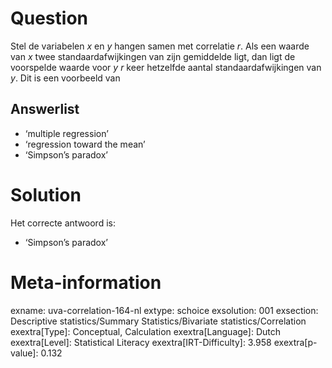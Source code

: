 Question
========

Stel de variabelen *x* en *y* hangen samen met correlatie *r*. Als een
waarde van *x* twee standaardafwijkingen van zijn gemiddelde ligt, dan
ligt de voorspelde waarde voor *y* *r* keer hetzelfde aantal
standaardafwijkingen van *y*. Dit is een voorbeeld van


Answerlist
----------

* 'multiple regression'
* 'regression toward the mean'
* 'Simpson's paradox'

Solution
========

Het correcte antwoord is: 

* 'Simpson's paradox'

Meta-information
================
exname: uva-correlation-164-nl
extype: schoice
exsolution: 001
exsection: Descriptive statistics/Summary Statistics/Bivariate statistics/Correlation
exextra[Type]: Conceptual, Calculation
exextra[Language]: Dutch
exextra[Level]: Statistical Literacy
exextra[IRT-Difficulty]: 3.958
exextra[p-value]: 0.132
